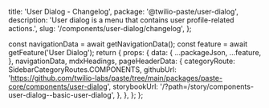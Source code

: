   title: 'User Dialog - Changelog',
  package: '@twilio-paste/user-dialog',
  description: 'User dialog is a menu that contains user profile-related actions.',
  slug: '/components/user-dialog/changelog',
};




  const navigationData = await getNavigationData();
  const feature = await getFeature('User Dialog');
  return {
    props: {
      data: {
        ...packageJson,
        ...feature,
      },
      navigationData,
      mdxHeadings,
      pageHeaderData: {
        categoryRoute: SidebarCategoryRoutes.COMPONENTS,
        githubUrl: 'https://github.com/twilio-labs/paste/tree/main/packages/paste-core/components/user-dialog',
        storybookUrl: '/?path=/story/components-user-dialog--basic-user-dialog',
      },
    },
  };
};

<Changelog />
